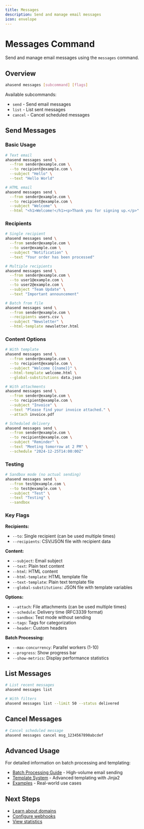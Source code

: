```yaml
---
title: Messages
description: Send and manage email messages
icon: envelope
---
```


# Messages Command

Send and manage email messages using the `messages` command.

## Overview

```bash
ahasend messages [subcommand] [flags]
```

Available subcommands:
- `send` - Send email messages
- `list` - List sent messages
- `cancel` - Cancel scheduled messages

## Send Messages

### Basic Usage

```bash
# Text email
ahasend messages send \
  --from sender@example.com \
  --to recipient@example.com \
  --subject "Hello" \
  --text "Hello World"

# HTML email
ahasend messages send \
  --from sender@example.com \
  --to recipient@example.com \
  --subject "Welcome" \
  --html "<h1>Welcome!</h1><p>Thank you for signing up.</p>"
```

### Recipients

```bash
# Single recipient
ahasend messages send \
  --from sender@example.com \
  --to user@example.com \
  --subject "Notification" \
  --text "Your order has been processed"

# Multiple recipients
ahasend messages send \
  --from sender@example.com \
  --to user1@example.com \
  --to user2@example.com \
  --subject "Team Update" \
  --text "Important announcement"

# Batch from file
ahasend messages send \
  --from sender@example.com \
  --recipients users.csv \
  --subject "Newsletter" \
  --html-template newsletter.html
```

### Content Options

```bash
# With template
ahasend messages send \
  --from sender@example.com \
  --to recipient@example.com \
  --subject "Welcome {{name}}" \
  --html-template welcome.html \
  --global-substitutions data.json

# With attachments
ahasend messages send \
  --from sender@example.com \
  --to recipient@example.com \
  --subject "Invoice" \
  --text "Please find your invoice attached." \
  --attach invoice.pdf

# Scheduled delivery
ahasend messages send \
  --from sender@example.com \
  --to recipient@example.com \
  --subject "Reminder" \
  --text "Meeting tomorrow at 2 PM" \
  --schedule "2024-12-25T14:00:00Z"
```

### Testing

```bash
# Sandbox mode (no actual sending)
ahasend messages send \
  --from test@example.com \
  --to test@example.com \
  --subject "Test" \
  --text "Testing" \
  --sandbox
```

### Key Flags

**Recipients:**
- `--to`: Single recipient (can be used multiple times)
- `--recipients`: CSV/JSON file with recipient data

**Content:**
- `--subject`: Email subject
- `--text`: Plain text content
- `--html`: HTML content
- `--html-template`: HTML template file
- `--text-template`: Plain text template file
- `--global-substitutions`: JSON file with template variables

**Options:**
- `--attach`: File attachments (can be used multiple times)
- `--schedule`: Delivery time (RFC3339 format)
- `--sandbox`: Test mode without sending
- `--tags`: Tags for categorization
- `--header`: Custom headers

**Batch Processing:**
- `--max-concurrency`: Parallel workers (1-10)
- `--progress`: Show progress bar
- `--show-metrics`: Display performance statistics

## List Messages

```bash
# List recent messages
ahasend messages list

# With filters
ahasend messages list --limit 50 --status delivered
```

## Cancel Messages

```bash
# Cancel scheduled message
ahasend messages cancel msg_1234567890abcdef
```

## Advanced Usage

For detailed information on batch processing and templating:

- [Batch Processing Guide](/cli/batch-processing) - High-volume email sending
- [Template System](/cli/templates) - Advanced templating with Jinja2
- [Examples](/cli/examples) - Real-world use cases

## Next Steps

- [Learn about domains](/cli/commands/domains)
- [Configure webhooks](/cli/commands/webhooks)
- [View statistics](/cli/commands/stats)